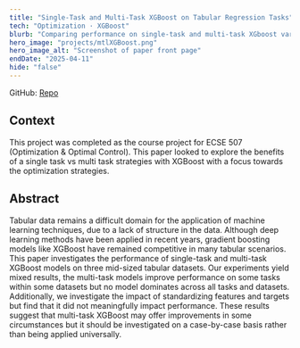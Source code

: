 ```yaml
---
title: "Single-Task and Multi-Task XGBoost on Tabular Regression Tasks"
tech: "Optimization · XGBoost"
blurb: "Comparing performance on single-task and multi-task XGboost variants on tabular regression tasks."
hero_image: "projects/mtlXGBoost.png"
hero_image_alt: "Screenshot of paper front page"
endDate: "2025-04-11"
hide: "false"
---
```


GitHub: [Repo](https://github.com/Cormac-C/507-project)

## Context

This project was completed as the course project for ECSE 507 (Optimization & Optimal Control). This paper looked to explore the benefits of a single task vs multi task strategies with XGBoost with a focus towards the optimization strategies.

## Abstract

Tabular data remains a difficult domain for the application of machine learning techniques, due to a lack of structure in the data. Although deep learning methods have been applied in recent years, gradient boosting models like XGBoost have remained competitive in many tabular scenarios. This paper investigates the performance of single-task and multi-task XGBoost models on three mid-sized tabular datasets. Our experiments yield mixed results, the multi-task models improve performance on some tasks within some datasets but no model dominates across all tasks and datasets. Additionally, we investigate the impact of standardizing features and targets but find that it did not meaningfully impact performance. These results suggest that multi-task XGBoost may offer improvements in some circumstances but it should be investigated on a case-by-case basis rather than being applied universally.
